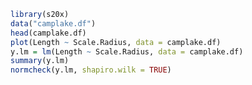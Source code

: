 ```{r}
library(s20x)
data("camplake.df")
head(camplake.df)
plot(Length ~ Scale.Radius, data = camplake.df)
y.lm = lm(Length ~ Scale.Radius, data = camplake.df)
summary(y.lm)
normcheck(y.lm, shapiro.wilk = TRUE)
```